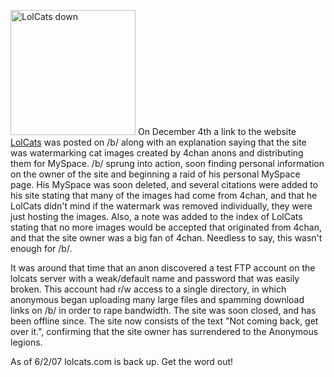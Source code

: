 [[Image:1165268766543.jpg|right|thumb|200px|LolCats down]]
On December 4th a link to the website [http://lolcats.com LolCats] was posted on /b/ along with an explanation saying that the site was watermarking cat images created by 4chan anons and distributing them for MySpace.  /b/ sprung into action, soon finding personal information on the owner of the site and beginning a raid of his personal MySpace page.  His MySpace was soon deleted, and several citations were added to his site stating that many of the images had come from 4chan, and that he LolCats didn't mind if the watermark was removed individually, they were just hosting the images.  Also, a note was added to the index of LolCats stating that no more images would be accepted that originated from 4chan, and that the site owner was a big fan of 4chan. Needless to say, this wasn't enough for /b/.

It was around that time that an anon discovered a test FTP account on the lolcats server with a weak/default name and password that was easily broken.  This account had r/w access to a single directory, in which anonymous began uploading many large files and spamming download links on /b/ in order to rape bandwidth.  The site was soon closed, and has been offline since. The site now consists of the text "Not coming back, get over it.", confirming that the site owner has surrendered to the Anonymous legions.

As of 6/2/07 lolcats.com is back up. Get the word out!

{{Invasions}}